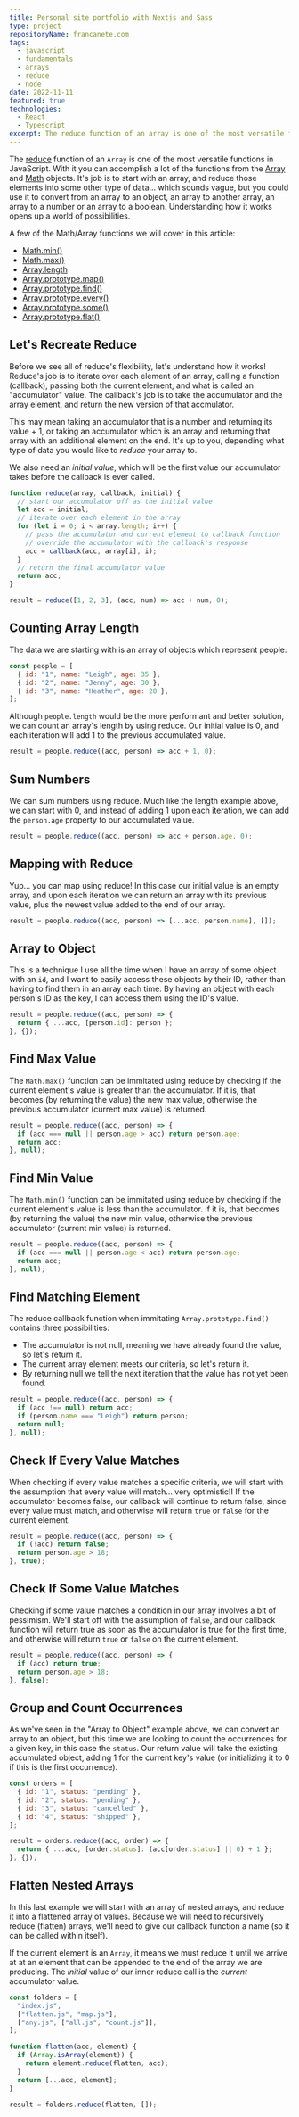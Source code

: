 ```yaml
---
title: Personal site portfolio with Nextjs and Sass
type: project
repositoryName: francanete.com
tags:
  - javascript
  - fundamentals
  - arrays
  - reduce
  - node
date: 2022-11-11
featured: true
technologies:
  - React
  - Typescript
excerpt: The reduce function of an array is one of the most versatile functions in JavaScript. With it you can accomplish a lot of the functions from array and math objects.
---
```


The [reduce](https://developer.mozilla.org/en-US/docs/Web/JavaScript/Reference/Global_Objects/Array/reduce) function of an `Array` is one of the most versatile functions in JavaScript. With it you can accomplish a lot of the functions from the [Array](https://developer.mozilla.org/en-US/docs/Web/JavaScript/Reference/Global_Objects/Array) and [Math](https://developer.mozilla.org/en-US/docs/Web/JavaScript/Reference/Global_Objects/Math) objects. It's job is to start with an array, and reduce those elements into some other type of data... which sounds vague, but you could use it to convert from an array to an object, an array to another array, an array to a number or an array to a boolean. Understanding how it works opens up a world of possibilities.

A few of the Math/Array functions we will cover in this article:

- [Math.min()](https://developer.mozilla.org/en-US/docs/Web/JavaScript/Reference/Global_Objects/Math/min)
- [Math.max()](https://developer.mozilla.org/en-US/docs/Web/JavaScript/Reference/Global_Objects/Math/max)
- [Array.length](https://developer.mozilla.org/en-US/docs/Web/JavaScript/Reference/Global_Objects/Array/length)
- [Array.prototype.map()](https://developer.mozilla.org/en-US/docs/Web/JavaScript/Reference/Global_Objects/Array/map)
- [Array.prototype.find()](https://developer.mozilla.org/en-US/docs/Web/JavaScript/Reference/Global_Objects/Array/find)
- [Array.prototype.every()](https://developer.mozilla.org/en-US/docs/Web/JavaScript/Reference/Global_Objects/Array/every)
- [Array.prototype.some()](https://developer.mozilla.org/en-US/docs/Web/JavaScript/Reference/Global_Objects/Array/some)
- [Array.prototype.flat()](https://developer.mozilla.org/en-US/docs/Web/JavaScript/Reference/Global_Objects/Array/flat)

## Let's Recreate Reduce

Before we see all of reduce's flexibility, let's understand how it works! Reduce's job is to iterate over each element of an array, calling a function (callback), passing both the current element, and what is called an "accumulator" value. The callback's job is to take the accumulator and the array element, and return the new version of that accmulator.

This may mean taking an accumulator that is a number and returning its value + 1, or taking an accumulator which is an array and returning that array with an additional element on the end. It's up to you, depending what type of data you would like to _reduce_ your array to.

We also need an _initial value_, which will be the first value our accumulator takes before the callback is ever called.

```js
function reduce(array, callback, initial) {
  // start our accumulator off as the initial value
  let acc = initial;
  // iterate over each element in the array
  for (let i = 0; i < array.length; i++) {
    // pass the accumulator and current element to callback function
    // override the accumulator with the callback's response
    acc = callback(acc, array[i], i);
  }
  // return the final accumulator value
  return acc;
}

result = reduce([1, 2, 3], (acc, num) => acc + num, 0);
```

## Counting Array Length

The data we are starting with is an array of objects which represent people:

```js
const people = [
  { id: "1", name: "Leigh", age: 35 },
  { id: "2", name: "Jenny", age: 30 },
  { id: "3", name: "Heather", age: 28 },
];
```

Although `people.length` would be the more performant and better solution, we can count an array's length by using reduce. Our initial value is 0, and each iteration will add 1 to the previous accumulated value.

```js
result = people.reduce((acc, person) => acc + 1, 0);
```

## Sum Numbers

We can sum numbers using reduce. Much like the length example above, we can start with 0, and instead of adding 1 upon each iteration, we can add the `person.age` property to our accumulated value.

```js
result = people.reduce((acc, person) => acc + person.age, 0);
```

## Mapping with Reduce

Yup... you can map using reduce! In this case our initial value is an empty array, and upon each iteration we can return an array with its previous value, plus the newest value added to the end of our array.

```js
result = people.reduce((acc, person) => [...acc, person.name], []);
```

## Array to Object

This is a technique I use all the time when I have an array of some object with an `id`, and I want to easily access these objects by their ID, rather than having to find them in an array each time. By having an object with each person's ID as the key, I can access them using the ID's value.

```js
result = people.reduce((acc, person) => {
  return { ...acc, [person.id]: person };
}, {});
```

## Find Max Value

The `Math.max()` function can be immitated using reduce by checking if the current element's value is greater than the accumulator. If it is, that becomes (by returning the value) the new max value, otherwise the previous accumulator (current max value) is returned.

```js
result = people.reduce((acc, person) => {
  if (acc === null || person.age > acc) return person.age;
  return acc;
}, null);
```

## Find Min Value

The `Math.min()` function can be immitated using reduce by checking if the current element's value is less than the accumulator. If it is, that becomes (by returning the value) the new min value, otherwise the previous accumulator (current min value) is returned.

```js
result = people.reduce((acc, person) => {
  if (acc === null || person.age < acc) return person.age;
  return acc;
}, null);
```

## Find Matching Element

The reduce callback function when immitating `Array.prototype.find()` contains three possibilities:

- The accumulator is not null, meaning we have already found the value, so let's return it.
- The current array element meets our criteria, so let's return it.
- By returning null we tell the next iteration that the value has not yet been found.

```js
result = people.reduce((acc, person) => {
  if (acc !== null) return acc;
  if (person.name === "Leigh") return person;
  return null;
}, null);
```

## Check If Every Value Matches

When checking if every value matches a specific criteria, we will start with the assumption that every value will match... very optimistic!! If the accumulator becomes false, our callback will continue to return false, since every value must match, and otherwise will return `true` or `false` for the current element.

```js
result = people.reduce((acc, person) => {
  if (!acc) return false;
  return person.age > 18;
}, true);
```

## Check If Some Value Matches

Checking if some value matches a condition in our array involves a bit of pessimism. We'll start off with the assumption of `false`, and our callback function will return true as soon as the accumulator is true for the first time, and otherwise will return `true` or `false` on the current element.

```js
result = people.reduce((acc, person) => {
  if (acc) return true;
  return person.age > 18;
}, false);
```

## Group and Count Occurrences

As we've seen in the "Array to Object" example above, we can convert an array to an object, but this time we are looking to count the occurrences for a given key, in this case the `status`. Our return value will take the existing accumulated object, adding 1 for the current key's value (or initializing it to 0 if this is the first occurrence).

```js
const orders = [
  { id: "1", status: "pending" },
  { id: "2", status: "pending" },
  { id: "3", status: "cancelled" },
  { id: "4", status: "shipped" },
];

result = orders.reduce((acc, order) => {
  return { ...acc, [order.status]: (acc[order.status] || 0) + 1 };
}, {});
```

## Flatten Nested Arrays

In this last example we will start with an array of nested arrays, and reduce it into a flattened array of values. Because we will need to recursively reduce (flatten) arrays, we'll need to give our callback function a name (so it can be called within itself).

If the current element is an `Array`, it means we must reduce it until we arrive at at an element that can be appended to the end of the array we are producing. The _initial_ value of our inner reduce call is the _current_ accumulator value.

```js
const folders = [
  "index.js",
  ["flatten.js", "map.js"],
  ["any.js", ["all.js", "count.js"]],
];

function flatten(acc, element) {
  if (Array.isArray(element)) {
    return element.reduce(flatten, acc);
  }
  return [...acc, element];
}

result = folders.reduce(flatten, []);
```

